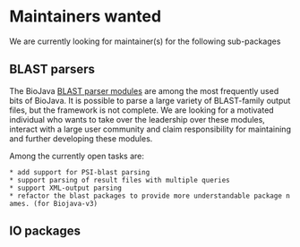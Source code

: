 =Maintainers wanted=

We are currently looking for maintainer(s) for the following sub-packages



==BLAST parsers==

The BioJava [[BioJava:CookBook:Blast:Parser|BLAST parser modules]] are among the most frequently used bits of BioJava.
It is possible to parse a large variety of BLAST-family output files, but the framework is not complete.
We are looking for a motivated individual who wants to take over the leadership over these modules, interact with a large 
user community and claim responsibility for maintaining and further developing these modules. 

Among the currently open tasks are:
 * add support for PSI-blast parsing
 * support parsing of result files with multiple queries
 * support XML-output parsing
 * refactor the blast packages to provide more understandable package names. (for Biojava-v3)

==IO packages==